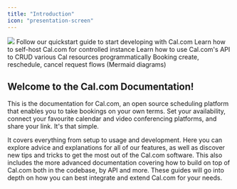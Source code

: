 ```yaml
---
title: "Introduction"
icon: "presentation-screen"
---
```



<img src="/images/i1440x910-pNoAmSPnktzZ_ecaypm.webp" />



<CardGroup cols={2}>
    <Card href="/developing/local-development" title="Start developing" icon="rocket">
        Follow our quickstart guide to start developing with Cal.com
    </Card>
    <Card href="/self-hosting" title="Self Host" icon="server">
        Learn how to self-host Cal.com for controlled instance
    </Card>
    <Card href="/api-reference/v2" title="API" icon="code">
        Learn how to use Cal.com's API to CRUD various Cal resources programmatically
    </Card>
    <Card href="/developing/guides/request-flow-booking" title="Request flows" icon="arrows-right-left">
        Booking create, reschedule, cancel request flows (Mermaid diagrams)
    </Card>
</CardGroup>


## Welcome to the Cal.com Documentation!

This is the documentation for Cal.com, an open source scheduling platform that enables you to take bookings on your own terms. Set your availability, connect your favourite calendar and video conferencing platforms, and share your link. It's that simple.

It covers everything from setup to usage and development. Here you can explore advice and explanations for all of our features, as well as discover new tips and tricks to get the most out of the Cal.com software. This also includes the more advanced documentation covering how to build on top of Cal.com both in the codebase, by API and more. These guides will go into depth on how you can best integrate and extend Cal.com for your needs.
